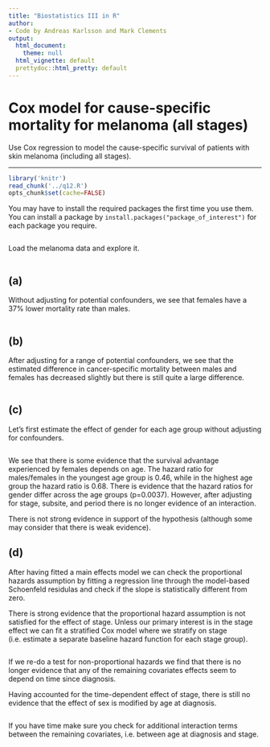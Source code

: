 ```yaml
---
title: "Biostatistics III in R"
author:
- Code by Andreas Karlsson and Mark Clements
output:
  html_document:
    theme: null
  html_vignette: default
  prettydoc::html_pretty: default
---
```


# Cox model for cause-specific mortality for melanoma (all stages) #


Use Cox regression to model the cause-specific survival of patients with skin melanoma (including all stages).

-----------


```r
library('knitr')
read_chunk('../q12.R')
opts_chunk$set(cache=FALSE)
```

You may have to install the required packages the first time you use them. You can install a package by `install.packages("package_of_interest")` for each package you require.

```r
```
Load the melanoma data and explore it.

```r
```

## (a) ## 
Without adjusting for potential confounders, we see that
        females have a 37% lower mortality rate than males.

```r
```

## (b) ## 
After adjusting for a range of potential confounders, we see that
        the estimated difference in cancer-specific mortality between
        males and females has decreased slightly but there is still
        quite a large difference.
		
```r
```

## (c) ##

Let’s first estimate the effect of gender for each age group
        without adjusting for confounders.
		
```r
```

We see that there is some evidence that the survival advantage
        experienced by females depends on age. The hazard ratio for
        males/females in the youngest age group is 0.46, while in the
        highest age group the hazard ratio is 0.68. There is evidence
        that the hazard ratios for gender differ across the age
        groups (p=0.0037). However, after adjusting for stage, subsite,
        and period there is no longer evidence of an interaction.
		
There is not strong evidence in support of the
        hypothesis (although some may consider that there is
        weak evidence).
		
## (d) ##
		
After having fitted a main effects model we can check the
        proportional hazards assumption by fitting a regression line
        through the model-based Schoenfeld residulas and check if the
        slope is statistically different from zero.

There is strong evidence that the proportional hazard assumption
		is not satisfied for the effect of stage. Unless our primary
        interest is in the stage effect we can fit a stratified Cox
        model where we stratify on stage (i.e. estimate a separate
        baseline hazard function for each stage group).		

```r
```

If we re-do a test for non-proportional hazards we find that
        there is no longer evidence that any of the remaining covariates
        effects seem to depend on time since diagnosis.

Having accounted for the time-dependent effect of stage, there
        is still no evidence that the effect of sex is modified by age
        at diagnosis.

```r
```

If you have time make sure you check for additional interaction
        terms between the remaining covariates, i.e. between age at
        diagnosis and stage.

```r
```
